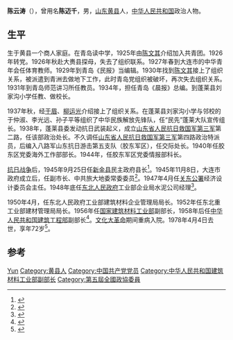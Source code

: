 {{Otheruses|other=名为陈云涛的其他人物|陈云涛}}

'''陈云涛'''（{{bd|1906年|1月|1978年|4月4日}}），曾用名'''陈迈千'''，男，[[山东省|山东]][[黄县|黄县]]人，[[中华人民共和国|中华人民共和国]]政治人物。

== 生平 ==
生于黄县一个商人家庭。在青岛读中学，1925年由[[陈文其|陈文其]]介绍加入共青团。1926年转党。1926年秋赴大赉县探母，失去了组织联系。1927年春到大连市的中华青年会任体育教师。1929年到青岛《民报》当编辑。1930年找到[[陈文其|陈文其]]接上了组织关系，被派遣到青洲去做地下工作，此时青岛党组织被破坏，再次失去组织关系。1931年到青岛师范讲习所任教员。1934年，担任青岛《晨报》总编。到蓬莱县刘家沟小学任教、做校长。

1937年秋，经[[于眉|于眉]]、[[柳运光|柳运光]]介绍接上了组织关系。在蓬莱县刘家沟小学与邻校的于仲淑、李光远、孙子平等组织了中华民族解放先锋队，任“民先”蓬莱大队宣传组长。1938年，蓬莱县委发动抗日武装起义，成立[[山东省人民抗日救国军第三军|山东省人民抗日救国军第三军]]第二路，任该部政治处长。不久调任[[山东省人民抗日救国军第三军|山东省人民抗日救国军第三军]]第四路政治特派员，后编入八路军山东抗日游击第五支队（胶东军区），任交际处长。1940年任胶东区党委海外工作部部长。1944年，任胶东军区党委情报部科长。

[[抗日战争|抗日战争]]后，1945年9月25日任[[新金县|新金县]]民主政府县长<ref name="组织部党史研究室1995">{{cite book|author1=中共辽宁省委. 组织部|author2=中共辽宁省委. 党史研究室|author3=辽宁省档案馆|title=中国共产党辽宁省组织史资料, 1923-1987|url=http://books.google.com/books?id=qVJKAQAAIAAJ|year=1995|publisher=辽宁省新闻出版局|pages=464–465}}</ref>。1945年11月8日，大连市政府成立后，任副市长、中共旅大地委常委委员<ref>{{cite book|title=辽宁大事记 一九四五年-一九八五年|url=http://books.google.com/books?id=igIRAQAAMAAJ|year=1988|publisher=辽宁人民出版社|pages=30–34}}</ref>。1947年4月任[[关东公署|关东公署]]经济设计委员会主任。1948年底任[[东北人民政府|东北人民政府]]工业部企业局水泥公司经理<ref>{{cite book|title=大连市志 人物志|url=http://books.google.com/books?id=pGbmAAAAMAAJ|year=2002|publisher=中央文献出版社|isbn=978-7-5073-0983-6|page=287}}</ref>。

1950年4月，任东北人民政府工业部建筑材料企业管理局局长。1952年任东北重工业部建材管理局局长。1956年任[[建筑材料工业部|国家建筑材料工业部]]副部长，1958年后任[[中华人民共和国建筑工程部|中华人民共和国建筑工程部]]副部长<ref name="胡华">{{cite book|author=胡华|title=中共党史人物传|url=http://books.google.com/books?id=jw9PAAAAIAAJ|publisher=陕西人民出版社|page=83}}</ref>。[[文化大革命|文化大革命]]期间重病入院。1978年4月4日去世，享年72岁<ref>{{cite book|title=中国当代社会活动家辞典|url=http://books.google.com/books?id=SssGAQAAIAAJ|year=1990|publisher=学苑出版社|page=260}}</ref>。

== 参考 ==
{{reflist}}


{{Authority control}}
{{DEFAULTSORT:Chen陈}}
[[Category:陈姓|Yun]]
[[Category:黄县人|Category:黄县人]]
[[Category:中国共产党党员|Category:中国共产党党员]]
[[Category:中华人民共和国建筑材料工业部副部长|Category:中华人民共和国建筑材料工业部副部长]]
[[Category:第五屆全國政協委員|Category:第五屆全國政協委員]]
